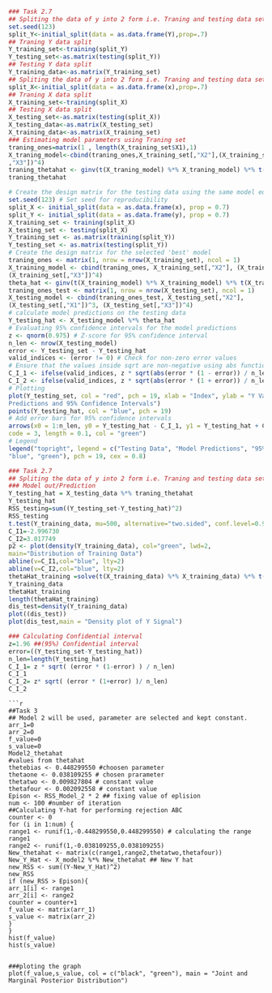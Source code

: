 
```{r}
### Task 2.7
## Spliting the data of y into 2 form i.e. Traning and testing data set.
set.seed(123)
split_Y<-initial_split(data = as.data.frame(Y),prop=.7)
## Traning Y data split
Y_training_set<-training(split_Y)
Y_testing_set<-as.matrix(testing(split_Y))
## Testing Y data split
Y_training_data<-as.matrix(Y_training_set)
## Spliting the data of y into 2 form i.e. Traning and testing data set.
split_X<-initial_split(data = as.data.frame(x),prop=.7)
## Traning X data split
X_training_set<-training(split_X)
## Testing X data split
X_testing_set<-as.matrix(testing(split_X))
X_testing_data<-as.matrix(X_testing_set)
X_training_data<-as.matrix(X_training_set)
### Estimating model parameters using Traning set
traning_ones=matrix(1 , length(X_training_set$X1),1)
X_traning_model<-cbind(traning_ones,X_training_set[,"X2"],(X_training_set[,"X1"])^3,(X_training_set[
,"X3"])^4)
traning_thetahat <- ginv(t(X_traning_model) %*% X_traning_model) %*% t(X_traning_model) %*%Y_training_data
traning_thetahat

# Create the design matrix for the testing data using the same model equation
set.seed(123) # Set seed for reproducibility
split_X <- initial_split(data = as.data.frame(x), prop = 0.7)
split_Y <- initial_split(data = as.data.frame(y), prop = 0.7)
X_training_set <- training(split_X)
X_testing_set <- testing(split_X)
Y_training_set <- as.matrix(training(split_Y))
Y_testing_set <- as.matrix(testing(split_Y))
# Create the design matrix for the selected 'best' model
traning_ones <- matrix(1, nrow = nrow(X_training_set), ncol = 1)
X_training_model <- cbind(traning_ones, X_training_set[,"X2"], (X_training_set[,"X1"])^3, 
(X_training_set[,"X3"])^4)
theta_hat <- ginv(t(X_training_model) %*% X_training_model) %*% t(X_training_model) %*% Y_training_set
traning_ones_test <- matrix(1, nrow = nrow(X_testing_set), ncol = 1)
X_testing_model <- cbind(traning_ones_test, X_testing_set[,"X2"], 
(X_testing_set[,"X1"])^3, (X_testing_set[,"X3"])^4)
# calculate model predictions on the testing data
Y_testing_hat <- X_testing_model %*% theta_hat
# Evaluating 95% confidence intervals for the model predictions
z <- qnorm(0.975) # Z-score for 95% confidence interval
n_len <- nrow(X_testing_model)
error <- Y_testing_set - Y_testing_hat
valid_indices <- (error != 0) # Check for non-zero error values
# Ensure that the values inside sqrt are non-negative using abs function
C_I_1 <- ifelse(valid_indices, z * sqrt(abs(error * (1 - error)) / n_len), 0)
C_I_2 <- ifelse(valid_indices, z * sqrt(abs(error * (1 + error)) / n_len), 0)
# Plotting
plot(Y_testing_set, col = "red", pch = 19, xlab = "Index", ylab = "Y Value", main = "Model 
Predictions and 95% Confidence Intervals")
points(Y_testing_hat, col = "blue", pch = 19)
# Add error bars for 95% confidence intervals
arrows(x0 = 1:n_len, y0 = Y_testing_hat - C_I_1, y1 = Y_testing_hat + C_I_2, angle = 90, 
code = 3, length = 0.1, col = "green")
# Legend
legend("topright", legend = c("Testing Data", "Model Predictions", "95% CI"), col = c("red", 
"blue", "green"), pch = 19, cex = 0.8)
```


```{r}
### Task 2.7
## Spliting the data of y into 2 form i.e. Traning and testing data set.
### Model out/Prediction
Y_testing_hat = X_testing_data %*% traning_thetahat
Y_testing_hat
RSS_testing=sum((Y_testing_set-Y_testing_hat)^2)
RSS_testing
t.test(Y_training_data, mu=500, alternative="two.sided", conf.level=0.95)
C_I1=-2.996730
C_I2=3.017749
p2 <- plot(density(Y_training_data), col="green", lwd=2,
main="Distribution of Training Data")
abline(v=C_I1,col="blue", lty=2)
abline(v=C_I2,col="blue", lty=2)
thetaHat_training =solve(t(X_training_data) %*% X_training_data) %*% t(X_training_data) %*%
Y_training_data
thetaHat_training
length(thetaHat_training)
dis_test=density(Y_training_data)
plot((dis_test))
plot(dis_test,main = "Density plot of Y Signal")
```
```{r}
### Calculating Confidential interval
z=1.96 ##(95%) Confidential interval
error=((Y_testing_set-Y_testing_hat))
n_len=length(Y_testing_hat)
C_I_1= z * sqrt( (error * (1-error) ) / n_len)
C_I_1
C_I_2= z* sqrt( (error * (1+error) )/ n_len)
C_I_2

```

```
```{r}
##Task 3
## Model 2 will be used, parameter are selected and kept constant.
arr_1=0
arr_2=0
f_value=0
s_value=0
Model2_thetahat
#values from thetahat
thetebias <- 0.448299550 #choosen parameter
thetaone <- 0.038109255 # chosen prarameter
thetatwo <- 0.009827804 # constant value
thetafour <- 0.002092558 # constant value
Epison <- RSS_Model_2 * 2 ## fixing value of eplision
num <- 100 #number of iteration
##Calculating Y-hat for performing rejection ABC
counter <- 0
for (i in 1:num) {
range1 <- runif(1,-0.448299550,0.448299550) # calculating the range
range1
range2 <- runif(1,-0.038109255,0.038109255)
New_thetahat <- matrix(c(range1,range2,thetatwo,thetafour))
New_Y_Hat <- X_model2 %*% New_thetahat ## New Y hat
new_RSS <- sum((Y-New_Y_Hat)^2)
new_RSS
if (new_RSS > Epison){
arr_1[i] <- range1
arr_2[i] <- range2
counter = counter+1
f_value <- matrix(arr_1)
s_value <- matrix(arr_2)
}
}
hist(f_value)
hist(s_value)


###ploting the graph
plot(f_value,s_value, col = c("black", "green"), main = "Joint and Marginal Posterior Distribution")


```